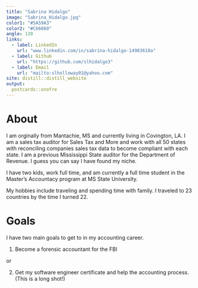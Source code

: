 ```yaml
---
title: "Sabrina Hidalgo"
image: "Sabrina_Hidalgo.jpg"
color1: "#5A59A3"
color2: "#C66060"
angle: 130
links:
  - label: LinkedIn
    url: "www.linkedin.com/in/sabrina-hidalgo-14983610a"
  - label: Github
    url: "https://github.com/slhidalgo3"
  - label: Email
    url: "mailto:slholloway01@yahoo.com"
site: distill::distill_website 
output:
  postcards::onofre
---
```

 
# About

I am orginally from Mantachie, MS and currently living in Covington, LA. I am a sales tax auditor for Sales Tax and More and work with all 50 states with reconciling companies sales tax data to become compliant with each state. I am a previous Mississippi State auditor for the Department of Revenue. I guess you can say I have found my niche. 

I have two kids, work full time, and am currently a full time student in the Master's Accountacy program at MS State University.

My hobbies include traveling and spending time with family. I traveled to 23 countries by the time I turned 22.



# Goals

I have two main goals to get to in my accounting career. 

1) Become a forensic accountant for the FBI

or

2) Get my software engineer certificate and help the accounting process. (This is a long shot!)


